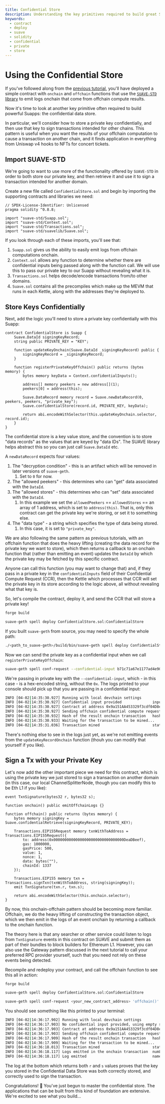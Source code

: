 ```yaml
---
title: Confidential Store
description: Understanding the key primitives required to build great SUAPPs
keywords:
  - contract
  - deploy
  - suave
  - solidity
  - confidential
  - private
  - store
---
```


# Using the Confidential Store

If you've followed along from the [previous tutorial](./onchain-offchain), you'll have deployed a simple contract with `onchain` and `offchain` functions that use the [`SUAVE-STD` library](https://github.com/flashbots/suave-std) to emit logs onchain that come from offchain compute results.

Now it's time to look at another key primitive often required to build powerful Suapps: the confidential data store.

In particular, we'll consider how to store a private key confidentially, and then use that key to sign transactions intended for other chains. This pattern is useful when you want the results of your offchain computation to cause a transaction on another chain, and it finds application in everything from Uniswap v4 hooks to NFTs for concert tickets.

## Import SUAVE-STD

We're going to want to use more of the functionality offered by `SUAVE-STD` in order to both store our private key, and then retrieve it and use it to sign a transaction intended for another domain.

Create a new file called `ConfidentialStore.sol` and begin by importing the supporting contracts and libraries we need:

```solidity
// SPDX-License-Identifier: Unlicensed
pragma solidity ^0.8.8;

import "suave-std/Suapp.sol";
import "suave-std/Context.sol";
import "suave-std/Transactions.sol";
import "suave-std/suavelib/Suave.sol";
```

If you look through each of these imports, you'll see that:

1. `Suapp.sol` gives us the ability to easily emit logs from offchain computations onchain.
2. `Context.sol` allows any function to determine whether there are confidential inputs being passed along with the function call. We will use this to pass our private key to our Suapp without revealing what it is.
3. `Transactions.sol` helps decode/encode transactions from/to other domains.
4. `Suave.sol` contains all the precompiles which make up the MEVM that runs in each Kettle, along with the addresses they're deployed to.

## Store Keys Confidentially

Next, add the logic you'll need to store a private key confidentially with this Suapp:

```solidity
contract ConfidentialStore is Suapp {
    Suave.DataId signingKeyRecord;
    string public PRIVATE_KEY = "KEY";

    function updateKeyOnchain(Suave.DataId _signingKeyRecord) public {
        signingKeyRecord = _signingKeyRecord;
    }

    function registerPrivateKeyOffchain() public returns (bytes memory) {
        bytes memory keyData = Context.confidentialInputs();

        address[] memory peekers = new address[](1);
        peekers[0] = address(this);

        Suave.DataRecord memory record = Suave.newDataRecord(0, peekers, peekers, "private_key");
        Suave.confidentialStore(record.id, PRIVATE_KEY, keyData);

        return abi.encodeWithSelector(this.updateKeyOnchain.selector, record.id);
    }
}
```

The confidential store is a key value store, and the convention is to store "data records" as the values that are keyed by "data IDs". The SUAVE library helps abstract this so you can just call `Suave.DataId` etc. 

A `newDataRecord` expects four values:

1. The "decryption condition" - this is an artifact which will be removed in later versions of `suave-geth`. 
    1. Set to `0` for now.
2. The "allowed peekers" - this determines who can "get" data associated with the `DataId`.
3. The "allowed stores" - this determines who can "set" data associated with the `DataId`. 
    1. In this example we set the `allowedPeekers` == `allowedStores` == an array of 1 address, which is set to `address(this)`. That is, only this contract can get the private key we're storing, or set it to something else.
4. The "data type" - a string which specifies the type of data being stored. 
    1. In this case, it is set to `"private_key"`.

We are also following the same pattern as previous tutorials, with an offchain function that does the heavy lifting (creating the data record for the private key we want to store), which then returns a callback to an onchain function that (rather than emitting an event) updates the `DataId` by which the private key may be fetched by this specific contract.

Anyone can call this function (you may want to change that) and, if they pass in a private key in the `confidentialInputs` field of their Confidential Compute Request (CCR), then the Kettle which processes that CCR will set the private key in its store according to the logic above, all without revealing what that key is.

So, let's compile the contract, deploy it, and send the CCR that will store a private key!

```bash
forge build
```
```bash
suave-geth spell deploy ConfidentialStore.sol:ConfidentialStore
```

If you built `suave-geth` from source, you may need to specify the whole path:

```bash
./<path_to_suave-geth>/build/bin/suave-geth spell deploy ConfidentialStore.sol:ConfidentialStore
```

Now we can send the private key as a confidential input when we call `registerPrivateKeyOffchain`:

```bash
suave-geth spell conf-request --confidential-input b71c71a67e1177ad4e901695e1b4b9ee17ae16c6668d313eac2f96dbcda3f291 <your_new_contract_address> 'registerPrivateKeyOffchain()' 
```

We're passing in private key with the `--confidential-input`, which - in this case - is a hex-encoded string, without the `0x`. The logs printed to your console should pick up that you are passing in a confidential input:

```bash
INFO [04-02|14:35:30.927] Running with local devchain settings 
INFO [04-02|14:35:30.927] Confidential input provided              input=b71c71a67e1177ad4e901695e1b4b9ee17ae16c6668d313eac2f96dbcda3f291
INFO [04-02|14:35:30.927] Contract at address 0x9a151AA453329f3cdf04D8e4e81585A423f7fC25 
INFO [04-02|14:35:30.927] Sending offchain confidential compute request kettle=0xB5fEAfbDD752ad52Afb7e1bD2E40432A485bBB7F
INFO [04-02|14:35:30.932] Hash of the result onchain transaction   hash=0x5ed20456c92af0e1117b0e506a3a6622ba6a7edcf9687d69b7474bc096880f35
INFO [04-02|14:35:30.933] Waiting for the transaction to be mined... 
INFO [04-02|14:35:31.036] Transaction mined                        status=1 blockNum=9
```

There's nothing else to see in the logs just yet, as we're not emitting events from the `updateKeyRecordOnchain` function (thouh you can modify that yourself if you like). 

## Sign a Tx with your Private Key

Let's now add the other important piece we need for this contract, which is using the private key we just stored to sign a transaction on another domain (in this case, our local ChannelSplitterNode, though you can modify this to be Eth L1 if you like):

```solidity
event TxnSignature(bytes32 r, bytes32 s);

function onchain() public emitOffchainLogs {}

function offchain() public returns (bytes memory) {
    bytes memory signingKey = Suave.confidentialRetrieve(signingKeyRecord, PRIVATE_KEY);

    Transactions.EIP155Request memory txnWithToAddress = Transactions.EIP155Request({
        to: address(0x00000000000000000000000000000000DeaDBeef),
        gas: 1000000,
        gasPrice: 500,
        value: 1,
        nonce: 1,
        data: bytes(""),
        chainId: 1337
    });

    Transactions.EIP155 memory txn = Transactions.signTxn(txnWithToAddress, string(signingKey));
    emit TxnSignature(txn.r, txn.s);

    return abi.encodeWithSelector(this.onchain.selector);
}
```

By now, this onchain-offchain pattern should be becoming more familiar. Offchain, we do the heavy lifting of constructing the transaction object, which we then emit in the logs of an event onchain by returning a callback to the onchain function. 

The theory here is that any searcher or other service could listen to logs from `TxnSignature` events in this contract on SUAVE and submit them as part of their bundles to block builders for Ethereum L1. However, you can also use the Gateway pattern discussed in the next tutorial to call your preferred RPC provider yourself, such that you need not rely on these events being detected.

Recompile and redeploy your contract, and call the offchain function to see this all in action:

```bash
forge build
```
```bash
suave-geth spell deploy ConfidentialStore.sol:ConfidentialStore
```

```bash
suave-geth spell conf-request <your_new_contract_address> 'offchain()' 
```

You should see something like this printed to your terminal:

```bash
INFO [04-02|14:36:17.902] Running with local devchain settings 
INFO [04-02|14:36:17.903] No confidential input provided, using empty string 
INFO [04-02|14:36:17.903] Contract at address 0x9a151AA453329f3cdf04D8e4e81585A423f7fC25 
INFO [04-02|14:36:17.903] Sending offchain confidential compute request kettle=0xB5fEAfbDD752ad52Afb7e1bD2E40432A485bBB7F
INFO [04-02|14:36:17.909] Hash of the result onchain transaction   hash=0xaf99b4460039486e93e64da870b890a3cf19dab728c16d89f109e058a8323f9d
INFO [04-02|14:36:17.909] Waiting for the transaction to be mined... 
INFO [04-02|14:36:18.013] Transaction mined                        status=1 blockNum=10
INFO [04-02|14:36:18.117] Logs emitted in the onchain transaction  numLogs=1
INFO [04-02|14:36:18.117] Log emitted                              name=TxnSignature(bytes32,bytes32) r="[238 188 250 192 222 246 219 86 73 208 174 107 82 237 59 139 161 245 198 196 40 88 141 241 37 70 17 19 186 140 103 73]" s="[93 94 26 175 160 201 100 180 60 37 27 106 82 93 73 87 41 104 242 206 188 88 104 197 139 204 146 129 185 160 117 5]"
```

The log at the bottom which returns both `r` and `s` values proves that the key you stored in the Confidential Data Store was both correctly stored, and correctly used to sign the transaction.

Congratulations! 💃 You've just begun to master the confidential store. The applications that can be built from this kind of foundation are extensive. We're excited to see what you build...